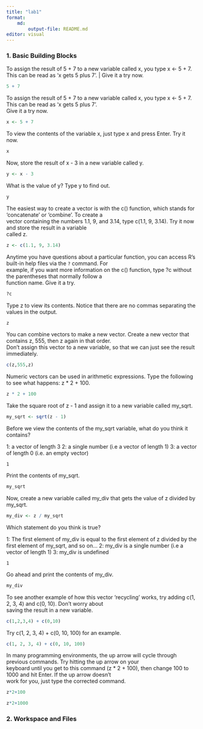```yaml
---
title: "lab1"
format: 
    md:
        output-file: README.md
editor: visual
---
```


### 1. Basic Building Blocks

| To assign the result of 5 + 7 to a new variable called x, you type x <- 5 + 7. This can be read as 'x gets 5 plus 7'. | Give it a try now.

```r
5 + 7
```

| To assign the result of 5 + 7 to a new variable called x, you type x <- 5 + 7. This can be read as 'x gets 5 plus 7'.
| Give it a try now.

```r
x <- 5 + 7
```

| To view the contents of the variable x, just type x and press Enter. Try it now.
```r
x
```

| Now, store the result of x - 3 in a new variable called y.
```r
y <- x - 3
```

| What is the value of y? Type y to find out.
```r
y
```

| The easiest way to create a vector is with the c() function, which stands for 'concatenate' or 'combine'. To create a
| vector containing the numbers 1.1, 9, and 3.14, type c(1.1, 9, 3.14). Try it now and store the result in a variable
| called z.
```r
z <- c(1.1, 9, 3.14)
```

| Anytime you have questions about a particular function, you can access R's built-in help files via the `?` command. For
| example, if you want more information on the c() function, type ?c without the parentheses that normally follow a
| function name. Give it a try.
```r
?c
```

| Type z to view its contents. Notice that there are no commas separating the values in the output.
```r
z
```

| You can combine vectors to make a new vector. Create a new vector that contains z, 555, then z again in that order.
| Don't assign this vector to a new variable, so that we can just see the result immediately.
```r
c(z,555,z)
```

| Numeric vectors can be used in arithmetic expressions. Type the following to see what happens: z * 2 + 100.
```r
z * 2 + 100
```

| Take the square root of z - 1 and assign it to a new variable called my_sqrt.
```r
my_sqrt <- sqrt(z - 1)
```

| Before we view the contents of the my_sqrt variable, what do you think it contains?
1: a vector of length 3
2: a single number (i.e a vector of length 1)
3: a vector of length 0 (i.e. an empty vector)
```
1
```

| Print the contents of my_sqrt.
```r
my_sqrt
```

| Now, create a new variable called my_div that gets the value of z divided by my_sqrt.
```r
my_div <- z / my_sqrt
```

| Which statement do you think is true?

1: The first element of my_div is equal to the first element of z divided by the first element of my_sqrt, and so on...
2: my_div is a single number (i.e a vector of length 1)
3: my_div is undefined

```
1
```

| Go ahead and print the contents of my_div.
```r
my_div
```

| To see another example of how this vector 'recycling' works, try adding c(1, 2, 3, 4) and c(0, 10). Don't worry about
| saving the result in a new variable.
```r
c(1,2,3,4) + c(0,10)
```

| Try c(1, 2, 3, 4) + c(0, 10, 100) for an example.
```r
c(1, 2, 3, 4) + c(0, 10, 100)
```

| In many programming environments, the up arrow will cycle through previous commands. Try hitting the up arrow on your
| keyboard until you get to this command (z * 2 + 100), then change 100 to 1000 and hit Enter. If the up arrow doesn't
| work for you, just type the corrected command.
```r
z*2+100
```
```r
z*2+1000
```


### 2. Workspace and Files 




